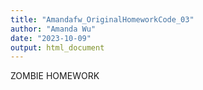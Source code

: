 ```yaml
---
title: "Amandafw_OriginalHomeworkCode_03"
author: "Amanda Wu"
date: "2023-10-09"
output: html_document
---
```


ZOMBIE HOMEWORK